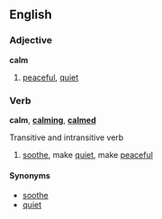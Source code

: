 ==English==
===Adjective===
'''calm'''

# [[peaceful]], [[quiet]]

===Verb===
'''calm''', '''[[calming]]''', '''[[calmed]]'''

Transitive and intransitive verb

# [[soothe]], make [[quiet]], make [[peaceful]]

====Synonyms====
*[[soothe]]
*[[quiet]]